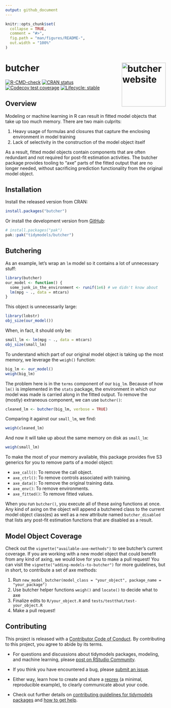 ```yaml
---
output: github_document
---
```


<!-- README.md is generated from README.Rmd. Please edit that file -->

```r
knitr::opts_chunk$set(
  collapse = TRUE,
  comment = "#>",
  fig.path = "man/figures/README-",
  out.width = "100%"
)
```

# butcher <a href="https://butcher.tidymodels.org"><img src="man/figures/logo.png" align="right" height="138" alt="butcher website" /></a>

<!-- badges: start -->
[![R-CMD-check](https://github.com/tidymodels/butcher/actions/workflows/R-CMD-check.yaml/badge.svg)](https://github.com/tidymodels/butcher/actions/workflows/R-CMD-check.yaml)
[![CRAN status](https://www.r-pkg.org/badges/version/butcher)](https://CRAN.R-project.org/package=butcher)
[![Codecov test coverage](https://codecov.io/gh/tidymodels/butcher/branch/main/graph/badge.svg)](https://app.codecov.io/gh/tidymodels/butcher?branch=main)
[![Lifecycle: stable](https://img.shields.io/badge/lifecycle-stable-brightgreen.svg)](https://lifecycle.r-lib.org/articles/stages.html#stable)
<!-- badges: end -->

## Overview

Modeling or machine learning in R can result in fitted model objects that take up too much memory. There are two main culprits:

1. Heavy usage of formulas and closures that capture the enclosing environment in model training
2. Lack of selectivity in the construction of the model object itself

As a result, fitted model objects contain components that are often redundant and not required for post-fit estimation activities. The butcher package provides tooling to "axe" parts of the fitted output that are no longer needed, without sacrificing prediction functionality from the original model object. 

## Installation

Install the released version from CRAN:

```r
install.packages("butcher")
```

Or install the development version from [GitHub](https://github.com/):

```r
# install.packages("pak")
pak::pak("tidymodels/butcher")
```

## Butchering 

As an example, let's wrap an `lm` model so it contains a lot of unnecessary stuff: 

```r
library(butcher)
our_model <- function() {
  some_junk_in_the_environment <- runif(1e6) # we didn't know about
  lm(mpg ~ ., data = mtcars) 
}
```

This object is unnecessarily large: 

```r
library(lobstr)
obj_size(our_model())
```

When, in fact, it should only be: 

```r
small_lm <- lm(mpg ~ ., data = mtcars) 
obj_size(small_lm)
```

To understand which part of our original model object is taking up the most memory, we leverage the `weigh()` function: 

```r
big_lm <- our_model()
weigh(big_lm)
```

The problem here is in the `terms` component of our `big_lm`. Because of how `lm()` is implemented in the `stats` package, the environment in which our model was made is carried along in the fitted output. To remove the (mostly) extraneous component, we can use `butcher()`:

```r
cleaned_lm <- butcher(big_lm, verbose = TRUE)
```

Comparing it against our `small_lm`, we find:

```r
weigh(cleaned_lm)
```

And now it will take up about the same memory on disk as `small_lm`:

```r
weigh(small_lm)
```

To make the most of your memory available, this package provides five S3 generics for you to remove parts of a model object:

- `axe_call()`: To remove the call object.
- `axe_ctrl()`: To remove controls associated with training.
- `axe_data()`: To remove the original training data.
- `axe_env()`: To remove environments.
- `axe_fitted()`: To remove fitted values.

When you run `butcher()`, you execute all of these axing functions at once. Any kind of axing on the object will append a butchered class to the current model object class(es) as well as a new attribute named `butcher_disabled` that lists any post-fit estimation functions that are disabled as a result.

## Model Object Coverage

Check out the `vignette("available-axe-methods")` to see butcher's current coverage. If you are working with a new model object that could benefit from any kind of axing, we would love for you to make a pull request! You can visit the `vignette("adding-models-to-butcher")` for more guidelines, but in short, to contribute a set of axe methods:

1. Run `new_model_butcher(model_class = "your_object", package_name = "your_package")`
2. Use butcher helper functions `weigh()` and `locate()` to decide what to axe
3. Finalize edits to `R/your_object.R` and `tests/testthat/test-your_object.R` 
4. Make a pull request! 

## Contributing

This project is released with a [Contributor Code of Conduct](https://contributor-covenant.org/version/2/0/CODE_OF_CONDUCT.html). By contributing to this project, you agree to abide by its terms.

- For questions and discussions about tidymodels packages, modeling, and machine learning, please [post on RStudio Community](https://community.rstudio.com/new-topic?category_id=15&tags=tidymodels,question).

- If you think you have encountered a bug, please [submit an issue](https://github.com/tidymodels/butcher/issues).

- Either way, learn how to create and share a [reprex](https://reprex.tidyverse.org/articles/articles/learn-reprex.html) (a minimal, reproducible example), to clearly communicate about your code.

- Check out further details on [contributing guidelines for tidymodels packages](https://www.tidymodels.org/contribute/) and [how to get help](https://www.tidymodels.org/help/).
